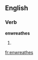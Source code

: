 
==English==

===Verb===
'''enwreathes'''

# {{third-person singular of|[[enwreathe]]}}

[[fr:enwreathes]]